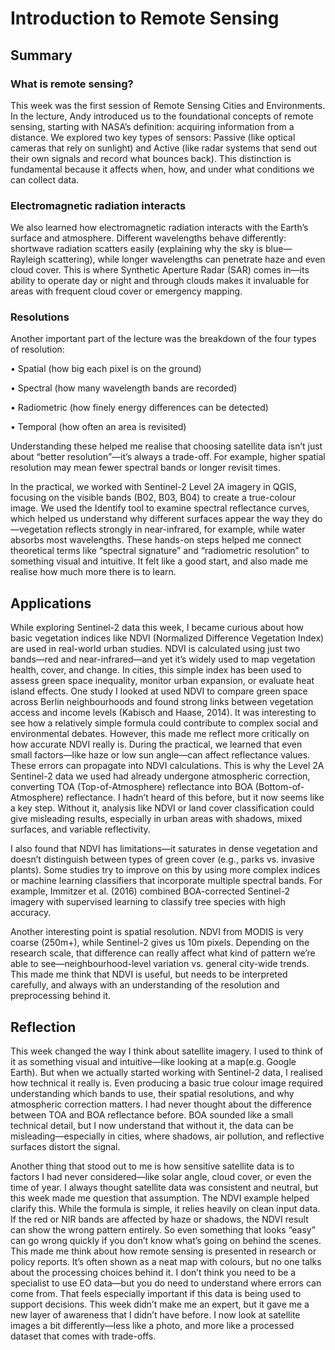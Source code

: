# Introduction to Remote Sensing

## Summary

### What is remote sensing?

This week was the first session of Remote Sensing Cities and Environments. In the lecture, Andy introduced us to the foundational concepts of remote sensing, starting with NASA’s definition: acquiring information from a distance. We explored two key types of sensors: Passive (like optical cameras that rely on sunlight) and Active (like radar systems that send out their own signals and record what bounces back). This distinction is fundamental because it affects when, how, and under what conditions we can collect data.

### Electromagnetic radiation interacts

We also learned how electromagnetic radiation interacts with the Earth’s surface and atmosphere. Different wavelengths behave differently: shortwave radiation scatters easily (explaining why the sky is blue—Rayleigh scattering), while longer wavelengths can penetrate haze and even cloud cover. This is where Synthetic Aperture Radar (SAR) comes in—its ability to operate day or night and through clouds makes it invaluable for areas with frequent cloud cover or emergency mapping.

### Resolutions

Another important part of the lecture was the breakdown of the four types of resolution:

• Spatial (how big each pixel is on the ground)

• Spectral (how many wavelength bands are recorded)

• Radiometric (how finely energy differences can be detected)

• Temporal (how often an area is revisited)

Understanding these helped me realise that choosing satellite data isn’t just about “better resolution”—it’s always a trade-off. For example, higher spatial resolution may mean fewer spectral bands or longer revisit times.

In the practical, we worked with Sentinel-2 Level 2A imagery in QGIS, focusing on the visible bands (B02, B03, B04) to create a true-colour image. We used the Identify tool to examine spectral reflectance curves, which helped us understand why different surfaces appear the way they do—vegetation reflects strongly in near-infrared, for example, while water absorbs most wavelengths. These hands-on steps helped me connect theoretical terms like “spectral signature” and “radiometric resolution” to something visual and intuitive. It felt like a good start, and also made me realise how much more there is to learn.

## Applications

While exploring Sentinel-2 data this week, I became curious about how basic vegetation indices like NDVI (Normalized Difference Vegetation Index) are used in real-world urban studies. NDVI is calculated using just two bands—red and near-infrared—and yet it’s widely used to map vegetation health, cover, and change. In cities, this simple index has been used to assess green space inequality, monitor urban expansion, or evaluate heat island effects. One study I looked at used NDVI to compare green space across Berlin neighbourhoods and found strong links between vegetation access and income levels (Kabisch and Haase, 2014). It was interesting to see how a relatively simple formula could contribute to complex social and environmental debates. However, this made me reflect more critically on how accurate NDVI really is. During the practical, we learned that even small factors—like haze or low sun angle—can affect reflectance values. These errors can propagate into NDVI calculations. This is why the Level 2A Sentinel-2 data we used had already undergone atmospheric correction, converting TOA (Top-of-Atmosphere) reflectance into BOA (Bottom-of-Atmosphere) reflectance. I hadn’t heard of this before, but it now seems like a key step. Without it, analysis like NDVI or land cover classification could give misleading results, especially in urban areas with shadows, mixed surfaces, and variable reflectivity.

I also found that NDVI has limitations—it saturates in dense vegetation and doesn’t distinguish between types of green cover (e.g., parks vs. invasive plants). Some studies try to improve on this by using more complex indices or machine learning classifiers that incorporate multiple spectral bands. For example, Immitzer et al. (2016) combined BOA-corrected Sentinel-2 imagery with supervised learning to classify tree species with high accuracy.

Another interesting point is spatial resolution. NDVI from MODIS is very coarse (250m+), while Sentinel-2 gives us 10m pixels. Depending on the research scale, that difference can really affect what kind of pattern we’re able to see—neighbourhood-level variation vs. general city-wide trends. This made me think that NDVI is useful, but needs to be interpreted carefully, and always with an understanding of the resolution and preprocessing behind it.

## Reflection

This week changed the way I think about satellite imagery. I used to think of it as something visual and intuitive—like looking at a map(e.g. Google Earth). But when we actually started working with Sentinel-2 data, I realised how technical it really is. Even producing a basic true colour image required understanding which bands to use, their spatial resolutions, and why atmospheric correction matters. I had never thought about the difference between TOA and BOA reflectance before. BOA sounded like a small technical detail, but I now understand that without it, the data can be misleading—especially in cities, where shadows, air pollution, and reflective surfaces distort the signal.

Another thing that stood out to me is how sensitive satellite data is to factors I had never considered—like solar angle, cloud cover, or even the time of year. I always thought satellite data was consistent and neutral, but this week made me question that assumption. The NDVI example helped clarify this. While the formula is simple, it relies heavily on clean input data. If the red or NIR bands are affected by haze or shadows, the NDVI result can show the wrong pattern entirely. So even something that looks “easy” can go wrong quickly if you don’t know what’s going on behind the scenes. This made me think about how remote sensing is presented in research or policy reports. It’s often shown as a neat map with colours, but no one talks about the processing choices behind it. I don’t think you need to be a specialist to use EO data—but you do need to understand where errors can come from. That feels especially important if this data is being used to support decisions. This week didn’t make me an expert, but it gave me a new layer of awareness that I didn’t have before. I now look at satellite images a bit differently—less like a photo, and more like a processed dataset that comes with trade-offs.
